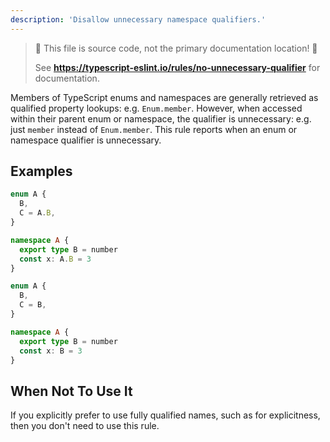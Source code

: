 ```yaml
---
description: 'Disallow unnecessary namespace qualifiers.'
---
```



> 🛑 This file is source code, not the primary documentation location! 🛑
>
> See **https://typescript-eslint.io/rules/no-unnecessary-qualifier** for documentation.

Members of TypeScript enums and namespaces are generally retrieved as qualified property lookups: e.g. `Enum.member`.
However, when accessed within their parent enum or namespace, the qualifier is unnecessary: e.g. just `member` instead of `Enum.member`.
This rule reports when an enum or namespace qualifier is unnecessary.

## Examples

<Tabs>
<TabItem value="❌ Incorrect">

```ts
enum A {
  B,
  C = A.B,
}
```

```ts
namespace A {
  export type B = number
  const x: A.B = 3
}
```

</TabItem>
<TabItem value="✅ Correct">

```ts
enum A {
  B,
  C = B,
}
```

```ts
namespace A {
  export type B = number
  const x: B = 3
}
```

</TabItem>
</Tabs>

## When Not To Use It

If you explicitly prefer to use fully qualified names, such as for explicitness, then you don't need to use this rule.
